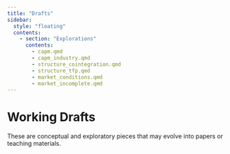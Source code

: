 ```yaml
---
title: "Drafts"
sidebar:
  style: "floating"
  contents:
    - section: "Explorations"
      contents:
        - capm.qmd
        - capm_industry.qmd
        - structure_cointegration.qmd
        - structure_tfp.qmd
        - market_conditions.qmd
        - market_incomplete.qmd
---
```


# Working Drafts

These are conceptual and exploratory pieces that may evolve into papers or teaching materials.
